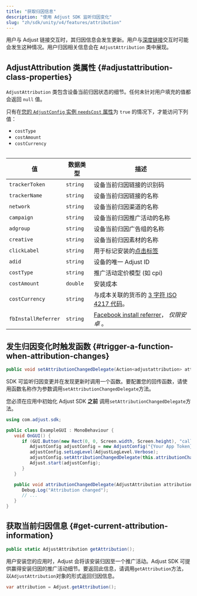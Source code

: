 ```yaml
---
title: "获取归因信息"
description: "使用 Adjust SDK 监听归因变化"
slug: "zh/sdk/unity/v4/features/attribution"
---
```


用户与 Adjust 链接交互时，其归因信息会发生更新。用户与[深度链接](https://help.adjust.com/zh/article/deep-links)交互时可能会发生这种情况。用户归因相关信息会在 `AdjustAttribution` 类中展现。

## AdjustAttribution 类属性 {#adjustattribution-class-properties}

`AdjustAttribution` 类包含设备当前归因状态的细节。任何未针对用户填充的值都会返回 `null` 值。

<Callout type="note">

只有在[您的 `AdjustConfig` 实例 `needsCost` 属性](/zh/sdk/android/configuration#enable-cost-data-sending)为 `true` 的情况下，才能访问下列值：

-  `costType`
-  `costAmount`
-  `costCurrency`

</Callout>
<Table>

| 值                  | 数据类型 | 描述                                                                                                        |
| ------------------- | -------- | ----------------------------------------------------------------------------------------------------------- |
| `trackerToken`      | `string` | 设备当前归因链接的识别码                                                                                    |
| `trackerName`       | `string` | 设备当前归因链接的名称                                                                                      |
| `network`           | `string` | 设备当前归因渠道的名称                                                                                      |
| `campaign`          | `string` | 设备当前归因推广活动的名称                                                                                  |
| `adgroup`           | `string` | 设备当前归因广告组的名称                                                                                    |
| `creative`          | `string` | 设备当前归因素材的名称                                                                                      |
| `clickLabel`        | `string` | 用于标记安装的[点击标签](https://help.adjust.com/zh/article/user-rewards)                                   |
| `adid`              | `string` | 设备的唯一 Adjust ID                                                                                        |
| `costType`          | `string` | 推广活动定价模型 \(如 cpi\)                                                                                 |
| `costAmount`        | `double` | 安装成本                                                                                                    |
| `costCurrency`      | `string` | 与成本关联的货币的 [3 字符 ISO 4217 代码](https://www.iban.com/currency-codes)。                            |
| `fbInstallReferrer` | `string` | [Facebook install referrer](https://developers.facebook.com/docs/app-ads/install-referrer/)， _仅限安卓_ 。 |

</Table>

## 发生归因变化时触发函数 {#trigger-a-function-when-attribution-changes}

<CodeBlock title="方法签名">

```cs
public void setAttributionChangedDelegate(Action<adjustattribution> attributionChangedDelegate, string sceneName = "Adjust");
```

</CodeBlock>

SDK 可监听归因变更并在发现更新时调用一个函数。要配置您的回传函数，请使用函数名称作为参数调用`setAttributionChangedDelegate`方法。

<Callout type="important">

您必须在应用中初始化 Adjust SDK **之前** 调用`setAttributionChangedDelegate`方法。

</Callout>
<CodeBlock highlight="{range: 8}, {range: 13-16}">

```cs
using com.adjust.sdk;

public class ExampleGUI : MonoBehaviour {
   void OnGUI() {
      if (GUI.Button(new Rect(0, 0, Screen.width, Screen.height), "callback")) {
         AdjustConfig adjustConfig = new AdjustConfig("{Your App Token}", AdjustEnvironmentSandbox);
         adjustConfig.setLogLevel(AdjustLogLevel.Verbose);
         adjustConfig.setAttributionChangedDelegate(this.attributionChangedDelegate);
         Adjust.start(adjustConfig);
      }
   }

   public void attributionChangedDelegate(AdjustAttribution attribution) {
      Debug.Log("Attribution changed");
      // ...
   }
}
```

</CodeBlock>

## 获取当前归因信息 {#get-current-attribution-information}

<CodeBlock title="方法签名">

```cs
public static AdjustAttribution getAttribution();
```

</CodeBlock>

用户安装您的应用时，Adjust 会将该安装归因至一个推广活动。Adjust SDK 可提供赢得安装归因的推广活动细节。要返回此信息，请调用`getAttribution`方法，以`AdjustAttribution`对象的形式返回归因信息。

```cs
var attribution = Adjust.getAttribution();
```
